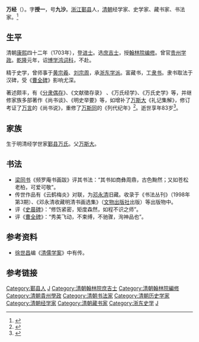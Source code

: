'''万经'''（{{bd|1659年||1741年||W}}）。字'''授一'''，号'''九沙'''。[[浙江|浙江]][[鄞县|鄞县]]人，[[清朝|清朝]]经学家、史学家、藏书家、书法家。<ref>{{cite web |url=http://www.xlysauc.com/results/2013qp/2013qpgd/2013-12-03/72499.html |title=万 经（1659～1741） 隶书 七言诗 |publisher=西泠印社 |deadurl=yes |archiveurl=https://archive.is/20140603005353/http://www.xlysauc.com/results/2013qp/2013qpgd/2013-12-03/72499.html |archivedate=2014-06-03 |accessdate=2014-06-03 }}</ref>

==生平==
清朝[[康熙|康熙]]四十二年（1703年），登[[进士|进士]]。选[[庶吉士|庶吉士]]，授[[翰林院|翰林院]][[编修|编修]]。曾官[[贵州|贵州]][[学政|学政]]。[[乾隆|乾隆]]元年，诏[[博学鸿词科|博学鸿词科]]，不赴。

精于史学，曾师事于[[黄宗羲|黄宗羲]]、[[刘宗周|刘宗周]]，承[[浙东学派|浙东学派]]。富藏书，工[[隶书|隶书]]。隶书取法于汉碑，受《[[曹全碑|曹全碑]]》影响尤深{{Better source|reason=此處原本引用360doc為來源，為不可靠來源|date=2019年4月}}。

著述颇丰，有《[[分隶偶存|分隶偶存]]》、《文献徵存录》 、《万氏经学》、《万氏史学》等，并继修家族多部著作《尚书谈》、《明史举要》等，如增补了[[万斯大|万斯大]]《礼记集解》，修订考证了[[万言|万言]]的《尚书说》，重修了[[万斯同|万斯同]]的《列代纪年》<ref>{{cite web|url=http://www.cnnb.com.cn/gb/node2/channel/node13890/node18707/node46725/node46729/userobject7ai1152926.html|title=北京“宁波帮”史话（上）|author=徐祖光|deadurl=yes|archiveurl=https://archive.is/20140603005316/http://www.cnnb.com.cn/gb/node2/channel/node13890/node18707/node46725/node46729/userobject7ai1152926.html|archivedate=2014-06-03|accessdate=2014-06-03}}</ref>。逝世享年83岁<ref>{{cite web|url=http://www.shoucw.com/sealdet.aspx?name=%CD%F2%BE%AD|title=万经|publisher=中华收藏网|accessdate=2014-06-03|archive-date=2014-07-03|archive-url=https://web.archive.org/web/20140703144339/http://www.shoucw.com/sealdet.aspx?name=%cd%f2%be%ad|dead-url=yes}}</ref>。

== 家族 ==
生于明清经学世家[[鄞县万氏|鄞县万氏]]。父[[万斯大|万斯大]]。

==书法==
* [[梁同书|梁同书]]《频罗庵书画跋》评其书法：“其书如商彝周鼎，古色黝然；又如苍松老柏，可爱可敬”。
* 传世作品有《云鹤梅炎》对联，为[[邓永清|邓永清]]旧藏。收录于《书法丛刊》（1998年第3期）、《邓永清收藏明清书画选集》（[[文物出版社|文物出版社]]出版）等出版物中。
* 评《[[史晨碑|史晨碑]]》：“修饬紧密，矩度森然，如程不识之师”。
* 评《[[曹全碑|曹全碑]]》：“秀美飞动，不束缚，不驰骤，洵神品也”。

==参考资料==
* [[徐世昌|徐世昌]]编《[[清儒学案|清儒学案]]》中有传。

==参考链接==
{{reflist|2}}

{{康熙四十二年癸未科殿試金榜}}

{{Authority control}}

{{DEFAULTSORT:Wan万}}
[[Category:鄞县人|Category:鄞县人]]
[[Category:鄞县万氏|J]]
[[Category:清朝翰林院庶吉士|Category:清朝翰林院庶吉士]]
[[Category:清朝翰林院編修|Category:清朝翰林院編修]]
[[Category:清朝貴州學政|Category:清朝貴州學政]]
[[Category:清朝书法家|Category:清朝书法家]]
[[Category:清朝历史学家|Category:清朝历史学家]]
[[Category:清朝经学家|Category:清朝经学家]]
[[Category:清朝藏书家|Category:清朝藏书家]]
[[Category:浙东史学|Category:浙东史学]]
[[Category:二万学派|J]]